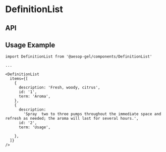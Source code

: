 
<Meta
  title="Components/DefinitionList"
  component={DefinitionList}
  decorators={[withKnobs]}
/>

# DefinitionList

<Preview>
  <Story name="Base component">
    <DefinitionList
      isVisible={boolean('isActive', true)}
      items={object('items', DefinitionListFixture.items, 'items')}
      theme={select('theme', ['dark', 'light'], 'dark')}
    />
  </Story>
</Preview>

## API

<Props of={DefinitionList} />

## Usage Example

```
import DefinitionList from '@aesop-gel/components/DefinitionList'

...

<DefinitionList
  items={[
    {
      description: 'Fresh, woody, citrus',
      id: '1',
      term: 'Aroma',
    },
    {
      description:
        'Spray  two to three pumps throughout the immediate space and refresh as needed; the aroma will last for several hours.',
      id: '2',
      term: 'Usage',

    },
  ]}
/>
```
